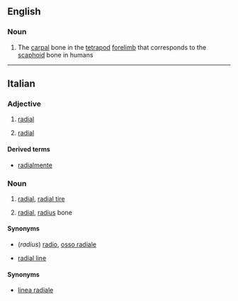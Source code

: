 ==English==

===Noun===
{{en-noun|radialia}}

# The [[carpal]] bone in the [[tetrapod]] [[forelimb]] that corresponds to the [[scaphoid]] bone in humans

----

==Italian==

===Adjective===
{{it-adj|radial|e|i}}

# {{lb|it|biology|geometry|physics}} [[radial]]
# {{lb|it|skeleton}} [[radial]]

====Derived terms====
* [[radialmente]]

===Noun===
{{it-noun|m}}

# [[radial]], [[radial tire]]
# {{lb|it|skeleton}} [[radial]], [[radius]] bone

====Synonyms====
* (''radius'') [[radio#Italian|radio]], [[osso radiale]]

{{it-noun|f}}

* {{lb|it|geometry}} [[radial line]]

====Synonyms====
* [[linea radiale]]
